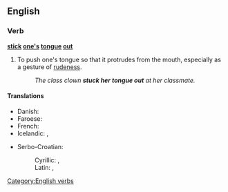==English==

===Verb===
'''[[stick]] [[one]][['s]] [[tongue]] [[out]]'''

# To push one's tongue so that it protrudes from the mouth, especially as a gesture of [[rudeness]].
#: ''The class clown '''stuck her tongue out''' at her classmate.''

====Translations====
{{trans-top|to push one's tongue out}}
* Danish: {{t|da|række tunge}}
* Faroese: {{t|fo|gálva}}
* French: {{t+|fr|tirer la langue}}
* Icelandic: {{t+|is|ulla}}, {{t+|is|reka út úr sér tunguna}}
{{trans-mid}}
* Serbo-Croatian:
*: Cyrillic: {{t|sh|исплазити језик|sc=Cyrl}}, {{t|sh|плазити језик|sc=Cyrl}}
*: Latin: {{t|sh|isplaziti jezik}}, {{t|sh|plaziti jezik}}
{{trans-bottom}}

[[Category:English verbs]]